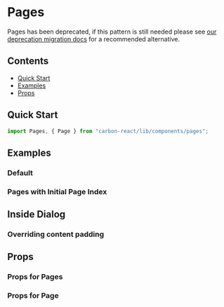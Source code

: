 

<Meta of={PagesStories} />

# Pages

<DeprecationWarning>
Pages has been deprecated, if this pattern is still needed please see <a style={{color: "white"}} href="../?path=/docs/documentation-deprecation-migration--docs#recommended-alternatives">our deprecation migration docs</a> for a recommended alternative.
</DeprecationWarning>

## Contents

- [Quick Start](#quick-start)
- [Examples](#examples)
- [Props](#props)

## Quick Start

```javascript
import Pages, { Page } from "carbon-react/lib/components/pages";
```

## Examples

### Default

<Canvas of={PagesStories.Default} />

### Pages with Initial Page Index

<Canvas of={PagesStories.WithInitialPageIndex} />

## Inside Dialog

<Canvas of={PagesStories.InsideDialogFullScreen} />

### Overriding content padding

<Canvas of={PagesStories.OverridingContentPadding} />

## Props

### Props for Pages

<ArgTypes of={PagesStories} />

### Props for Page

<ArgTypes of={PageStories} />
